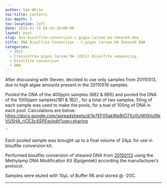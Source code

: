 ```yaml
---
author: Sam White
toc-title: Contents
toc-depth: 5
toc-location: left
date: 2015-01-15 04:45:10+00:00
layout: post
slug: dna-bisulfite-conversion-c-gigas-larvae-oa-sheared-dna
title: DNA Bisulfite Conversion - C.gigas larvae OA Sheared DNA
categories:
  - 2015
  - Crassostrea gigas larvae OA (2011) bisulfite sequencing
  - bisulfite conversion
  - DNA
---
```


After discussing with Steven, decided to use only samples from 20110513, due to high algae amounts present in the 20110519 samples.

Pooled the DNA of the 400ppm samples (6B2 & 6B5) and pooled the DNA of the 1000ppm samples(1B1 & 1B2) , for a total of two samples. 50ng of each sample was used to make the pools, for a toal of 100ng of DNA in each pool. Calculations are below:
[https://docs.google.com/spreadsheets/d/1e7EF05akWeBtO7Xz0UWXhIzRlkVU5HA_rjCE3c4SPEw/edit?usp=sharing](https://docs.google.com/spreadsheets/d/1e7EF05akWeBtO7Xz0UWXhIzRlkVU5HA_rjCE3c4SPEw/edit?usp=sharing)

``

Each pooled sample was brought up to a final volume of 24μL for use in bisulfite conversion kit.

Performed bisulfite conversion of sheared DNA from [20150113](../2015-01-13-speedvac-c-gigas-larvae-oa-dna/index.qmd) using the Methylamp DNA Modification Kit (Epigentek) according the manufacturer's protocol.

Samples were eluted with 10μL of Buffer R6 and stored @ -20C.



* * *




